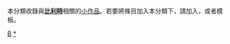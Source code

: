 {{Catnav|頁面分類|地理|国家|欧洲国家|比利時}}
{{hiddencat}}
{{WPSS-cat}}
本分類收錄與'''[[比利時|比利時]]'''相關的[[Wikipedia:小作品|小作品]]。若要將條目加入本分類下，請加入'''{{tl|Belgium-stub}}'''，或者'''{{tl|比利時小作品}}'''模板。

[[Category:歐洲小作品|B]]
[[Category:比利時|*]]